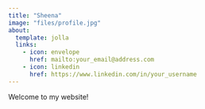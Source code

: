 ---
title: "Sheena"
image: "files/profile.jpg"
about:
  template: jolla
  links:
    - icon: envelope
      href: mailto:your_email@address.com
    - icon: linkedin
      href: https://www.linkedin.com/in/your_username 
---


Welcome to my website!
